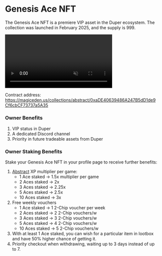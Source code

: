# Genesis Ace NFT

The Genesis Ace NFT is a premiere VIP asset in the Duper ecosystem. The collection was launched in February 2025, and the supply is 999.

<div style={{ display: 'flex', justifyContent: 'center', marginTop: '1rem' }}>
  <video width="70%" controls autoPlay muted loop>
    <source src="/Genesis-Ace-video.mp4" type="video/mp4" />
    Your browser does not support the video tag.
  </video>
</div>

Contract address: https://magiceden.us/collections/abstract/0xaDE40639486A247B5dD1de9Cf6cbCF73737a5A35

### Owner Benefits

1. VIP status in Duper
2. A dedicated Discord channel
3. Priority in future tradeable assets from Duper

### Owner Staking Benefits

Stake your Genesis Ace NFT in your profile page to receive further benefits:

1. [Abstract](https://www.abs.xyz/) XP multiplier per game:
   - 1 Ace staked -> 1.5x multiplier per game
   - 2 Aces staked -> 2x
   - 3 Aces staked -> 2.25x
   - 5 Aces staked -> 2.5x
   - 10 Aces staked -> 3x
2. Free weekly vouchers
   - 1 Ace staked -> 1 2-Chip voucher per week
   - 2 Aces staked -> 2 2-Chip vouchers/w
   - 3 Aces staked -> 3 2-Chip vouchers/w
   - 5 Aces staked -> 4 2-Chip vouchers/w
   - 10 Aces staked -> 5 2-Chip vouchers/w
3. With at least 1 Ace staked, you can wish for a particular item in lootbox and have 50% higher chance of getting it.
4. Priority checkout when withdrawing, waiting up to 3 days instead of up to 7.